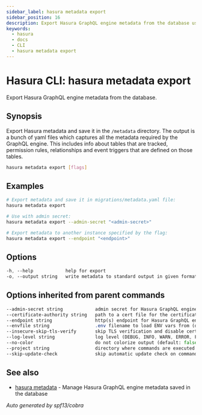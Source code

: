 ```yaml
---
sidebar_label: hasura metadata export
sidebar_position: 16
description: Export Hasura GraphQL engine metadata from the database using the Hasura CLI
keywords:
  - hasura
  - docs
  - CLI
  - hasura metadata export
---
```


# Hasura CLI: hasura metadata export

Export Hasura GraphQL engine metadata from the database.

## Synopsis

Export Hasura metadata and save it in the ``/metadata`` directory.
The output is a bunch of yaml files which captures all the metadata required
by the GraphQL engine. This includes info about tables that are tracked,
permission rules, relationships and event triggers that are defined
on those tables.

```bash
hasura metadata export [flags]
```

## Examples

```bash
# Export metadata and save it in migrations/metadata.yaml file:
hasura metadata export

# Use with admin secret:
hasura metadata export --admin-secret "<admin-secret>"

# Export metadata to another instance specified by the flag:
hasura metadata export --endpoint "<endpoint>"
```

## Options

```sass
-h, --help            help for export
-o, --output string   write metadata to standard output in given format for exported metadata (note: this won't modify project metadata) Allowed values: json, yaml")
```

## Options inherited from parent commands

```sass
--admin-secret string            admin secret for Hasura GraphQL engine (env "HASURA_GRAPHQL_ADMIN_SECRET")
--certificate-authority string   path to a cert file for the certificate authority (env "HASURA_GRAPHQL_CERTIFICATE_AUTHORITY")
--endpoint string                http(s) endpoint for Hasura GraphQL engine (env "HASURA_GRAPHQL_ENDPOINT")
--envfile string                 .env filename to load ENV vars from (default ".env")
--insecure-skip-tls-verify       skip TLS verification and disable cert checking (default: false) (env "HASURA_GRAPHQL_INSECURE_SKIP_TLS_VERIFY")
--log-level string               log level (DEBUG, INFO, WARN, ERROR, FATAL) (default "INFO")
--no-color                       do not colorize output (default: false)
--project string                 directory where commands are executed (default: current dir)
--skip-update-check              skip automatic update check on command execution
```

## See also

* [hasura metadata](/hasura-cli/commands/hasura_metadata.mdx)	 - Manage Hasura GraphQL engine metadata saved in the database

_Auto generated by spf13/cobra_

